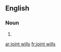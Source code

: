 ==English==

===Noun===
{{head|en|plural|head=[[joint]] [[will]]s}}

# {{plural of|joint will|lang=en|nocat=1}}

[[ar:joint wills]]
[[fr:joint wills]]